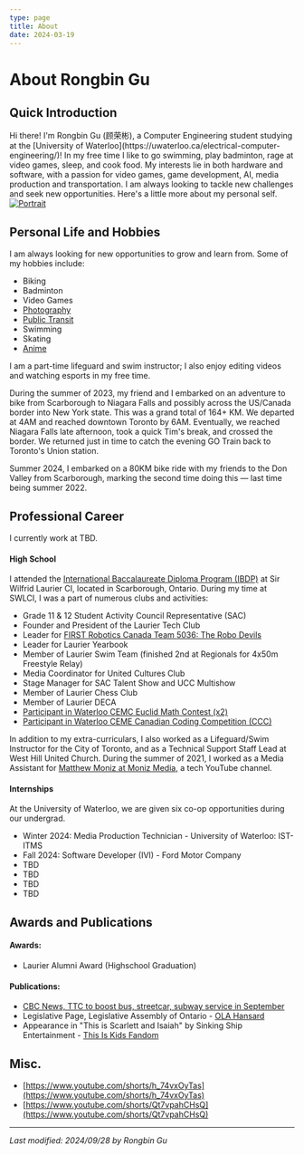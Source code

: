 ```yaml
---
type: page
title: About
date: 2024-03-19
---
```


# About Rongbin Gu


<Readingtime context="https://rongbin99.github.io/about" />

## Quick Introduction

<div className="flex">
    Hi there! I'm Rongbin Gu (顾荣彬), a Computer Engineering student studying at the [University of Waterloo](https://uwaterloo.ca/electrical-computer-engineering/)! In my free time I like to go swimming, play badminton, rage at video games, sleep, and cook food. My interests lie in both hardware and software, with a passion for video games, game development, AI, media production and transportation. I am always looking to tackle new challenges and seek new opportunities.
    Here's a little more about my personal self.
    <div className="relative h-full w-full p-4">
        <a href="https://www.linkedin.com/in/rongbin99/" target="_blank">
            <Image
            src="/me/E5Portrait.jpg"
            alt="Portrait"
            width={1000}
            height={1000}
            priority
            className="next-image absolute"
            />
        </a>
    </div>
</div>

## Personal Life and Hobbies
I am always looking for new opportunities to grow and learn from. Some of my hobbies include:
- Biking
- Badminton
- Video Games
- [Photography](/creative)
- [Public Transit](/posts/ttc)
- Swimming
- Skating
- [Anime](/posts/anime)

I am a part-time lifeguard and swim instructor; I also enjoy editing videos and watching esports in my free time. 

During the summer of 2023, my friend and I embarked on an adventure to bike from Scarborough to Niagara Falls and possibly across the US/Canada border into New York state. This was a grand total of 164+ KM. We departed at 4AM and reached downtown Toronto by 6AM. Eventually, we reached Niagara Falls late afternoon, took a quick Tim's break, and crossed the border. We returned just in time to catch the evening GO Train back to Toronto's Union station.

Summer 2024, I embarked on a 80KM bike ride with my friends to the Don Valley from Scarborough, marking the second time doing this — last time being summer 2022.


## Professional Career
I currently work at TBD.

#### High School
I attended the [International Baccalaureate Diploma Program (IBDP)](https://www.ibo.org/programmes/diploma-programme/) at Sir Wilfrid Laurier CI, located in Scarborough, Ontario. During my time at SWLCI, I was a part of numerous clubs and activities:
- Grade 11 & 12 Student Activity Council Representative (SAC)
- Founder and President of the Laurier Tech Club
- Leader for [FIRST Robotics Canada Team 5036: The Robo Devils](https://www.thebluealliance.com/team/5036/)
- Leader for Laurier Yearbook
- Member of Laurier Swim Team (finished 2nd at Regionals for 4x50m Freestyle Relay)
- Media Coordinator for United Cultures Club
- Stage Manager for SAC Talent Show and UCC Multishow
- Member of Laurier Chess Club
- Member of Laurier DECA
- [Participant in Waterloo CEMC Euclid Math Contest (x2)](https://www.cemc.uwaterloo.ca/contests/euclid.html)
- [Participant in Waterloo CEME Canadian Coding Competition (CCC)](https://cemc.uwaterloo.ca/contests/ccc-cco.html)

In addition to my extra-curriculars, I also worked as a Lifeguard/Swim Instructor for the City of Toronto, and as a Technical Support Staff Lead at West Hill United Church. During the summer of 2021, I worked as a Media Assistant for [Matthew Moniz at Moniz Media](https://www.youtube.com/@MatthewMoniz), a tech YouTube channel.

#### Internships
At the University of Waterloo, we are given six co-op opportunities during our undergrad.
- Winter 2024: Media Production Technician - University of Waterloo: IST-ITMS
- Fall 2024: Software Developer (IVI) - Ford Motor Company
- TBD
- TBD
- TBD
- TBD


## Awards and Publications
#### Awards:
- Laurier Alumni Award (Highschool Graduation)

#### Publications:
- [CBC News, TTC to boost bus, streetcar, subway service in September](https://www.cbc.ca/news/canada/toronto/ttc-bus-subway-service-1.7305914)
- Legislative Page, Legislative Assembly of Ontario - [OLA Hansard](https://www.ola.org/en/legislative-business/house-documents/parliament-42/session-1/2018-10-16/hansard#P447_87675)
- Appearance in "This is Scarlett and Isaiah" by Sinking Ship Entertainment - [This Is Kids Fandom](https://this-is-kids.fandom.com/wiki/Rongbin_Gu)


## Misc.
- [https://www.youtube.com/shorts/h_74vxOyTas](https://www.youtube.com/shorts/h_74vxOyTas)
- [https://www.youtube.com/shorts/Qt7vpahCHsQ](https://www.youtube.com/shorts/Qt7vpahCHsQ)

<hr />

*Last modified: 2024/09/28 by Rongbin Gu*